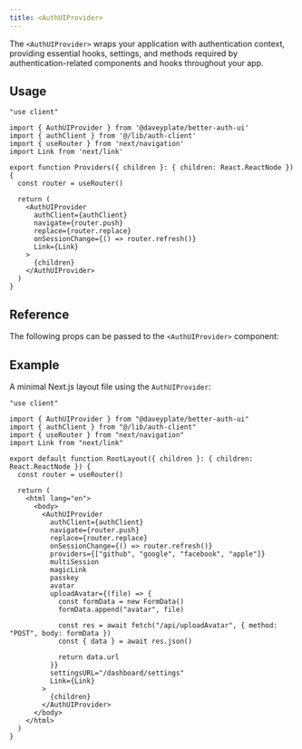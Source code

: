 ```yaml
---
title: <AuthUIProvider>
---
```


The `<AuthUIProvider>` wraps your application with authentication context, providing essential hooks, settings, and methods required by authentication-related components and hooks throughout your app.

## Usage

```tsx title="providers.tsx"
"use client"

import { AuthUIProvider } from '@daveyplate/better-auth-ui'
import { authClient } from '@/lib/auth-client'
import { useRouter } from 'next/navigation'
import Link from 'next/link'

export function Providers({ children }: { children: React.ReactNode }) {
  const router = useRouter()

  return (
    <AuthUIProvider
      authClient={authClient}
      navigate={router.push}
      replace={router.replace}
      onSessionChange={() => router.refresh()}
      Link={Link}
    >
      {children}
    </AuthUIProvider>
  )
}
```

## Reference

The following props can be passed to the `<AuthUIProvider>` component:

<AutoTypeTable path="../src/lib/auth-ui-provider.tsx" name="AuthUIProviderProps" />

## Example

A minimal Next.js layout file using the `AuthUIProvider`:

```tsx
"use client"

import { AuthUIProvider } from "@daveyplate/better-auth-ui"
import { authClient } from "@/lib/auth-client"
import { useRouter } from "next/navigation"
import Link from "next/link"

export default function RootLayout({ children }: { children: React.ReactNode }) {
  const router = useRouter()

  return (
    <html lang="en">
      <body>
        <AuthUIProvider
          authClient={authClient}
          navigate={router.push}
          replace={router.replace}
          onSessionChange={() => router.refresh()}
          providers={["github", "google", "facebook", "apple"]}
          multiSession
          magicLink
          passkey
          avatar
          uploadAvatar={(file) => {
            const formData = new FormData()
            formData.append("avatar", file)

            const res = await fetch("/api/uploadAvatar", { method: "POST", body: formData })
            const { data } = await res.json()

            return data.url
          }}
          settingsURL="/dashboard/settings"
          Link={Link}
        >
          {children}
        </AuthUIProvider>
      </body>
    </html>
  )
}
```